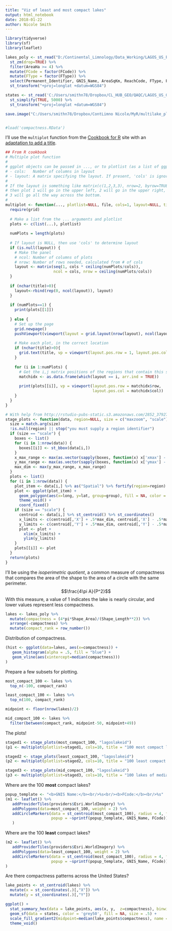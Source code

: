 ```yaml
---
title: "Viz of least and most compact lakes"
output: html_notebook
date: 2018-01-22
author: Nicole Smith
---
```

```r
library(tidyverse)
library(sf)
library(leaflet)

lakes_poly <- st_read("D:/Continental_Limnology/Data_Working/LAGOS_US_Predecessors.gdb", "NHDWaterbody_LAGOS", stringsAsFactors = FALSE) %>%
  st_zm(drop=TRUE) %>%
  filter(AreaHa >= 4) %>%
  mutate(FCode = factor(FCode)) %>%
  mutate(FType = factor(FType)) %>%
  select(Permanent_Identifier, GNIS_Name, AreaSqKm, ReachCode, FType, FCode, STATE, lagoslakeid, Shape_Area, Shape_Length) %>%
  st_transform("+proj=longlat +datum=WGS84")

states <- st_read('C:/Users/smithn78/Dropbox/CL_HUB_GEO/QAQC/LAGOS_US_GIS_Data_v0.2.gdb','STATE') %>%
  st_simplify(TRUE, 5000) %>%
  st_transform("+proj=longlat +datum=WGS84")

save.image("C:/Users/smithn78/Dropbox/ContLimno Nicole/MyR/multilake_plots/compactness.RData")


#load('compactness.RData')
```

I'll use the `multiplot` function from the [Cookbook for R](http://www.cookbook-r.com/Graphs/Multiple_graphs_on_one_page_(ggplot2)/) site with an [adaptation to add a title](http://www.guru-gis.net/multiplot-function-for-ggplot/).
```r
## From R cookbook
# Multiple plot function
#
# ggplot objects can be passed in ..., or to plotlist (as a list of ggplot objects)
# - cols:   Number of columns in layout
# - layout: A matrix specifying the layout. If present, 'cols' is ignored.
#
# If the layout is something like matrix(c(1,2,3,3), nrow=2, byrow=TRUE),
# then plot 1 will go in the upper left, 2 will go in the upper right, and
# 3 will go all the way across the bottom.
#
multiplot <- function(..., plotlist=NULL, file, cols=1, layout=NULL, title="") {
  require(grid)
 
  # Make a list from the ... arguments and plotlist
  plots <- c(list(...), plotlist)
 
  numPlots = length(plots)
 
  # If layout is NULL, then use 'cols' to determine layout
  if (is.null(layout)) {
    # Make the panel
    # ncol: Number of columns of plots
    # nrow: Number of rows needed, calculated from # of cols
    layout <- matrix(seq(1, cols * ceiling(numPlots/cols)),
                     ncol = cols, nrow = ceiling(numPlots/cols))
  }
 
  if (nchar(title)>0){
    layout<-rbind(rep(0, ncol(layout)), layout)
  }
 
  if (numPlots==1) {
    print(plots[[1]])
 
  } else {
    # Set up the page
    grid.newpage()
    pushViewport(viewport(layout = grid.layout(nrow(layout), ncol(layout), heights =if(nchar(title)>0){unit(c(0.5, rep(5,nrow(layout)-1)), "null")}else{unit(c(rep(5, nrow(layout))), "null")} )))
 
    # Make each plot, in the correct location
    if (nchar(title)>0){
      grid.text(title, vp = viewport(layout.pos.row = 1, layout.pos.col = 1:ncol(layout)))
    }
 
    for (i in 1:numPlots) {
      # Get the i,j matrix positions of the regions that contain this subplot
      matchidx <- as.data.frame(which(layout == i, arr.ind = TRUE))
 
      print(plots[[i]], vp = viewport(layout.pos.row = matchidx$row,
                                      layout.pos.col = matchidx$col))
    }
  }
}

# With help from http://rstudio-pubs-static.s3.amazonaws.com/2852_379274d7c5734f979e106dcf019ec46c.html
stage_plots <- function(data, region=NULL, size = c("maxzoom", "scale")) {
  size = match.arg(size)
  !is.null(region) || stop("you must supply a region identifier")
  if (size == "scale") {
    boxes <- list()
    for (i in 1:nrow(data)) {
      boxes[[i]] <- st_bbox(data[i,])
    }
    x_max_range <- max(as.vector(sapply(boxes, function(x) x['xmax'] - x['xmin'])))
    y_max_range <- max(as.vector(sapply(boxes, function(x) x['ymax'] - x['ymin'])))
    max_dim <- max(y_max_range, x_max_range)
  }
  plots <- list()
  for (i in 1:nrow(data)) {
    plot_item <- data[i,] %>% as("Spatial") %>% fortify(region=region)
    plot <- ggplot(plot_item) + 
      geom_polygon(aes(x=long, y=lat, group=group), fill = NA, color = 'black') +
      theme_void() +
      coord_fixed()
    if (size == "scale") {
      centroid <- data[i,] %>% st_centroid() %>% st_coordinates()
      x_limits <- c(centroid[,'X'] + .5*max_dim, centroid[,'X'] - .5*max_dim)
      y_limits <- c(centroid[,'Y'] + .5*max_dim, centroid[,'Y'] - .5*max_dim)
      plot <- plot +
        xlim(x_limits) + 
        ylim(y_limits)
    }
    plots[[i]] <- plot
  }
  return(plots)
}

```

I'll be using the *isoperimetric quotient*, a common measure of compactness that compares the area of the shape to the area of a circle with the same perimeter. $$\frac{4\pi A}{P^2}$$With this measure, a value of 1 indicates the lake is nearly circular, and lower values represent less compactness.
```r
lakes <- lakes_poly %>%
  mutate(compactness = (4*pi*Shape_Area)/(Shape_Length**2)) %>%
  arrange(-compactness) %>%
  mutate(compact_rank = row_number())
```

Distribution of compactness.

```r
(hist <- ggplot(data=lakes, aes(x=compactness)) +
   geom_histogram(alpha = .5, fill = "blue") +
   geom_vline(aes(xintercept=median(compactness)))
)
```
Prepare a few subsets for plotting.
```r
most_compact_100 <- lakes %>%
  top_n(-100, compact_rank)

least_compact_100 <- lakes %>%
  top_n(100, compact_rank)

midpoint <- floor(nrow(lakes)/2)

mid_compact_100 <- lakes %>%
  filter(between(compact_rank, midpoint-50, midpoint+49))
```

The plots!
```r
staged1 <- stage_plots(most_compact_100, "lagoslakeid")
(p1 <- multiplot(plotlist=staged1, cols=10, title = "100 most compact lakes in LAGOS (4ha+)"))
```


```r
staged2 <- stage_plots(least_compact_100, "lagoslakeid")
(p2 <- multiplot(plotlist=staged2, cols=10, title = "100 least compact lakes in LAGOS (4ha+)"))
```

```r
staged3 <- stage_plots(mid_compact_100, "lagoslakeid")
(p3 <- multiplot(plotlist=staged3, cols=10, title = "100 lakes of median compactness in LAGOS (4ha+)"))
```

Where are the 100 **most** compact lakes?
```r
popup_template <- "<b>GNIS Name:</b><br/>%s<br/><b>FCode:</b><br/>%s"
(m1 <- leaflet() %>%
   addProviderTiles(providers$Esri.WorldImagery) %>%
   addPolygons(data=most_compact_100, weight = 2) %>%
   addCircleMarkers(data = st_centroid(most_compact_100), radius = 4, fillOpacity = 1, stroke = FALSE,
                    popup = ~sprintf(popup_template, GNIS_Name, FCode))
   )
```

Where are the 100 **least** compact lakes?
```r
(m2 <- leaflet() %>%
   addProviderTiles(providers$Esri.WorldImagery) %>%
   addPolygons(data=least_compact_100, weight = 2) %>%
   addCircleMarkers(data = st_centroid(most_compact_100), radius = 4, fillOpacity = 1, stroke = FALSE,
                    popup = ~sprintf(popup_template, GNIS_Name, FCode))
)
```


Are there compactness patterns across the United States?
```r
lake_points <- st_centroid(lakes) %>%
  mutate(x = st_coordinates(.)[,"X"]) %>%
  mutate(y = st_coordinates(.)[,"Y"])

ggplot() +
  stat_summary_hex(data = lake_points, aes(x, y,  z=compactness), binwidth = c(.6, .6)) +
  geom_sf(data = states, color = 'grey50', fill = NA, size = .5) +
  scale_fill_gradient2(midpoint=median(lake_points$compactness), name = "compactness") +
  theme_void()

```




